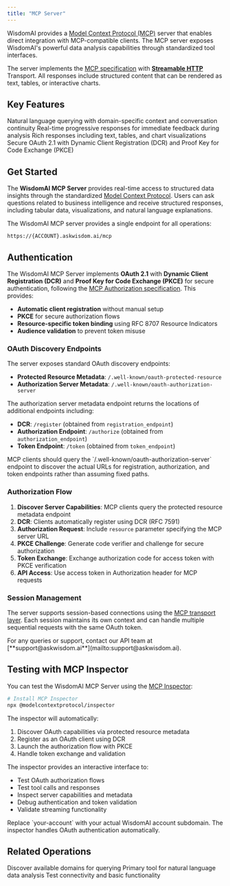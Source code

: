 ```yaml
---
title: "MCP Server"
---
```


WisdomAI provides a [Model Context Protocol (MCP)](https://modelcontextprotocol.io) server that enables direct integration with MCP-compatible clients. The MCP server exposes WisdomAI's powerful data analysis capabilities through standardized tool interfaces.

The server implements the [MCP specification](https://modelcontextprotocol.io/specification) with [**Streamable HTTP**](https://modelcontextprotocol.io/specification/2025-06-18/basic/transports#streamable-http) Transport. All responses include structured content that can be rendered as text, tables, or interactive charts.

## Key Features

<CardGroup cols={2}>
  <Card title="Chat Tool" icon="message">
    Natural language querying with domain-specific context and conversation continuity
  </Card>
  <Card title="Streaming Support" icon="signal-stream">
    Real-time progressive responses for immediate feedback during analysis
  </Card>
  <Card title="Structured Content" icon="table">
    Rich responses including text, tables, and chart visualizations
  </Card>
  <Card title="OAuth 2.1 Authentication" icon="shield-check">
    Secure OAuth 2.1 with Dynamic Client Registration (DCR) and Proof Key for Code Exchange (PKCE)
  </Card>
</CardGroup>

## Get Started

The **WisdomAI MCP Server** provides real-time access to structured data insights through the standardized [Model Context Protocol](https://modelcontextprotocol.io). Users can ask questions related to business intelligence and receive structured responses, including tabular data, visualizations, and natural language explanations.

The WisdomAI MCP server provides a single endpoint for all operations:

```
https://{ACCOUNT}.askwisdom.ai/mcp
```

## Authentication

The WisdomAI MCP Server implements **OAuth 2.1** with **Dynamic Client Registration (DCR)** and **Proof Key for Code Exchange (PKCE)** for secure authentication, following the [MCP Authorization specification](https://modelcontextprotocol.io/specification/2025-06-18/basic/authorization). This provides:

- **Automatic client registration** without manual setup
- **PKCE** for secure authorization flows
- **Resource-specific token binding** using RFC 8707 Resource Indicators
- **Audience validation** to prevent token misuse

### OAuth Discovery Endpoints

The server exposes standard OAuth discovery endpoints:

- **Protected Resource Metadata**: `/.well-known/oauth-protected-resource`
- **Authorization Server Metadata**: `/.well-known/oauth-authorization-server`

The authorization server metadata endpoint returns the locations of additional endpoints including:

- **DCR**: `/register` (obtained from `registration_endpoint`)
- **Authorization Endpoint**: `/authorize` (obtained from `authorization_endpoint`)
- **Token Endpoint**: `/token` (obtained from `token_endpoint`)

<Note>
  MCP clients should query the `/.well-known/oauth-authorization-server` endpoint to discover the actual URLs for registration, authorization, and token endpoints rather than assuming fixed paths.
</Note>

### Authorization Flow

1. **Discover Server Capabilities**: MCP clients query the protected resource metadata endpoint
2. **DCR**: Clients automatically register using DCR (RFC 7591)
3. **Authorization Request**: Include `resource` parameter specifying the MCP server URL
4. **PKCE Challenge**: Generate code verifier and challenge for secure authorization
5. **Token Exchange**: Exchange authorization code for access token with PKCE verification
6. **API Access**: Use access token in Authorization header for MCP requests

### Session Management

The server supports session-based connections using the [MCP transport layer](https://modelcontextprotocol.io/specification/basic/transports). Each session maintains its own context and can handle multiple sequential requests with the same OAuth token.

<Info>
  For any queries or support, contact our API team at [**support@askwisdom.ai**](mailto:support@askwisdom.ai).
</Info>

## Testing with MCP Inspector

You can test the WisdomAI MCP Server using the [MCP Inspector](https://modelcontextprotocol.io/docs/tools/inspector):

```bash
# Install MCP Inspector
npx @modelcontextprotocol/inspector
```

The inspector will automatically:

1. Discover OAuth capabilities via protected resource metadata
2. Register as an OAuth client using DCR
3. Launch the authorization flow with PKCE
4. Handle token exchange and validation

The inspector provides an interactive interface to:

- Test OAuth authorization flows
- Test tool calls and responses
- Inspect server capabilities and metadata
- Debug authentication and token validation
- Validate streaming functionality

<Note>
  Replace `your-account` with your actual WisdomAI account subdomain. The inspector handles OAuth authentication automatically.
</Note>

## Related Operations

<CardGroup cols={3}>
  <Card title="List Domains Tool" icon="list" href="/integrations/mcp-server/tools/list-domains">
    Discover available domains for querying
  </Card>
  <Card title="Chat Tool" icon="message" href="/integrations/mcp-server/tools/chat">
    Primary tool for natural language data analysis
  </Card>
  <Card title="Echo Tool" icon="signal-stream" href="/integrations/mcp-server/tools/echo">
    Test connectivity and basic functionality
  </Card>
</CardGroup>